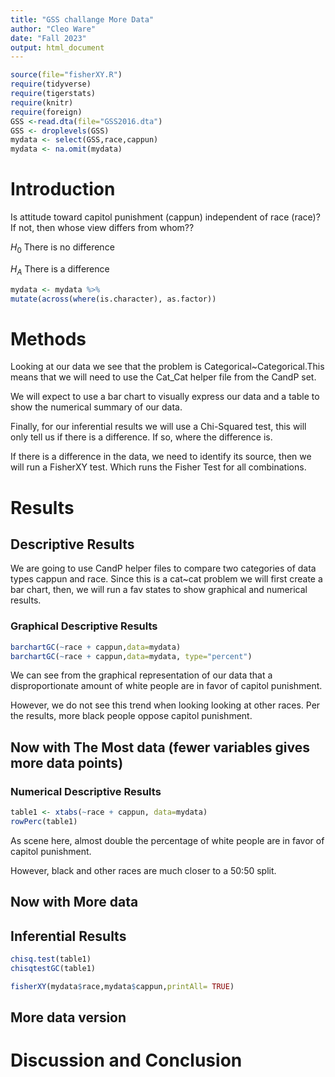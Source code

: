```yaml
---
title: "GSS challange More Data"
author: "Cleo Ware"
date: "Fall 2023"
output: html_document
---
```








```r
source(file="fisherXY.R")
require(tidyverse)
require(tigerstats)
require(knitr)
require(foreign)
GSS <-read.dta(file="GSS2016.dta")
GSS <- droplevels(GSS)
mydata <- select(GSS,race,cappun)
mydata <- na.omit(mydata)
```

# Introduction

<!--In this section you explain what you are trying to show.  Where did the data come from?  What is the research or other question you are trying to answer?.  If you skimp in this section expect to be marked down in your grade. Paint a picture of the project a couple of paragraphs is expected!-->

Is attitude toward capitol punishment (cappun) independent of race (race)?
If not, then whose view differs from whom??


$H_0$ There is no difference

$H_A$ There is a difference

```r
mydata <- mydata %>%
mutate(across(where(is.character), as.factor))
```


# Methods

<!--Decide on your methods:  use "variable analysis" or other appropriate descriptors.  Make sure to choose at least one graphical method and at least one numerical method. Discuss what data manipulations may be needed for example subsetting or other binning procedures and what sort of graphical displays and inferential tools will be used!-->

Looking at our data we see that the problem is Categorical~Categorical.This means that we will need to use the Cat_Cat helper file from the CandP set.

We will expect to use a bar chart to visually express our data and a table to show the numerical summary of our data.

Finally, for our inferential results we will use a Chi-Squared test, this will only tell us if there is a difference. If so, where the difference is.

If there is a difference in the data, we need to identify its source, then we will run a FisherXY test. Which runs the Fisher Test for all combinations.



# Results

<!--Divide this section into two sub-sections:  One for your descriptive  results and one for your inferential results.!-->

## Descriptive Results

We are going to use CandP helper files to compare two categories of data types cappun and race. Since this is a cat~cat problem we will first create a bar chart, then, we will run a fav states to show graphical and numerical results.




### Graphical Descriptive Results

<!--Graphical results here.  Make sure to show your code.  Provide appropriate labels for axes, giving units if possible, and provide a good title for the graph, too.  Use the graphical results to describe the patterns if any that exist in the data as focused toward the research question. Bottom line is to explain the features of the graph that are relevant to conforming or departing to what is expected by your null hypothesis !-->


```r
barchartGC(~race + cappun,data=mydata)
barchartGC(~race + cappun,data=mydata, type="percent")

```



We can see from the graphical representation of our data that a disproportionate amount of white people are in favor of capitol punishment.

However, we do not see this trend when looking looking at other races. Per the results, more black people oppose capitol punishment.



## Now with The Most data (fewer variables gives more data points)



### Numerical Descriptive Results

<!--Numerical results go here. Use the numerical results to describe the patterns if any that exist in the data as focused toward the research question!-->

```r
table1 <- xtabs(~race + cappun, data=mydata)
rowPerc(table1)
```

As scene here, almost double the percentage of white people are in favor of capitol punishment.

However, black and other races are much closer to a 50:50 split.



## Now with More data



## Inferential Results

<!--State hypothesis clearly.  Make sure your discussion of the inferential test covers all the aspects that the test output produces, such as test statistic, p-value etc.  Make a decision about the null hypothesis, explain the assumptions on which the selected test/procedure was based, and why the chosen procedure satisfys the assumptions and is appropriate to answer the research question!-->

```r
chisq.test(table1)
chisqtestGC(table1)
```
```r
fisherXY(mydata$race,mydata$cappun,printAll= TRUE)
```

## More data version


# Discussion and Conclusion

<!--Discussion and conclusion here.  If you found a relationship be sure to consider whether the relationship occurs because one of the variavbles causes the other, or whether they perhasps are related for some other reason.  Watch the chapter 6 videos from the GeorgeTown videos collection.!-->
